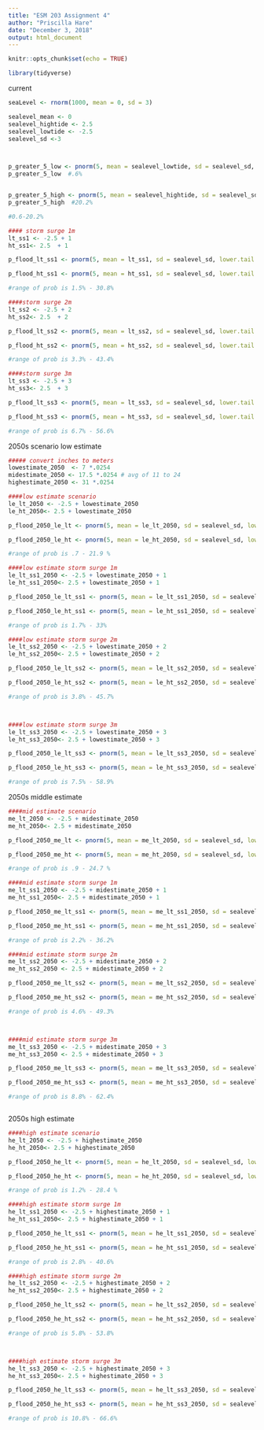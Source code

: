 ```yaml
---
title: "ESM 203 Assignment 4"
author: "Priscilla Hare"
date: "December 3, 2018"
output: html_document
---
```


```r
knitr::opts_chunk$set(echo = TRUE)
```

```r

library(tidyverse)

```

current
```r

seaLevel <- rnorm(1000, mean = 0, sd = 3)

sealevel_mean <- 0
sealevel_hightide <- 2.5
sealevel_lowtide <- -2.5
sealevel_sd <-3



p_greater_5_low <- pnorm(5, mean = sealevel_lowtide, sd = sealevel_sd, lower.tail = FALSE)
p_greater_5_low  #.6%


p_greater_5_high <- pnorm(5, mean = sealevel_hightide, sd = sealevel_sd, lower.tail = FALSE)
p_greater_5_high  #20.2%

#0.6-20.2%

#### storm surge 1m
lt_ss1 <- -2.5 + 1
ht_ss1<- 2.5  + 1

p_flood_lt_ss1 <- pnorm(5, mean = lt_ss1, sd = sealevel_sd, lower.tail = FALSE)

p_flood_ht_ss1 <- pnorm(5, mean = ht_ss1, sd = sealevel_sd, lower.tail = FALSE)

#range of prob is 1.5% - 30.8%

####storm surge 2m
lt_ss2 <- -2.5 + 2
ht_ss2<- 2.5  + 2

p_flood_lt_ss2 <- pnorm(5, mean = lt_ss2, sd = sealevel_sd, lower.tail = FALSE)

p_flood_ht_ss2 <- pnorm(5, mean = ht_ss2, sd = sealevel_sd, lower.tail = FALSE)

#range of prob is 3.3% - 43.4%

####storm surge 3m
lt_ss3 <- -2.5 + 3
ht_ss3<- 2.5  + 3

p_flood_lt_ss3 <- pnorm(5, mean = lt_ss3, sd = sealevel_sd, lower.tail = FALSE)

p_flood_ht_ss3 <- pnorm(5, mean = ht_ss3, sd = sealevel_sd, lower.tail = FALSE)

#range of prob is 6.7% - 56.6%


```


2050s scenario low estimate
```r


##### convert inches to meters
lowestimate_2050  <- 7 *.0254
midestimate_2050 <- 17.5 *.0254 # avg of 11 to 24
highestimate_2050 <- 31 *.0254

####low estimate scenario
le_lt_2050 <- -2.5 + lowestimate_2050
le_ht_2050<- 2.5 + lowestimate_2050

p_flood_2050_le_lt <- pnorm(5, mean = le_lt_2050, sd = sealevel_sd, lower.tail = FALSE)

p_flood_2050_le_ht <- pnorm(5, mean = le_ht_2050, sd = sealevel_sd, lower.tail = FALSE)

#range of prob is .7 - 21.9 %

####low estimate storm surge 1m
le_lt_ss1_2050 <- -2.5 + lowestimate_2050 + 1
le_ht_ss1_2050<- 2.5 + lowestimate_2050 + 1

p_flood_2050_le_lt_ss1 <- pnorm(5, mean = le_lt_ss1_2050, sd = sealevel_sd, lower.tail = FALSE)

p_flood_2050_le_ht_ss1 <- pnorm(5, mean = le_ht_ss1_2050, sd = sealevel_sd, lower.tail = FALSE)

#range of prob is 1.7% - 33%

####low estimate storm surge 2m
le_lt_ss2_2050 <- -2.5 + lowestimate_2050 + 2
le_ht_ss2_2050<- 2.5 + lowestimate_2050 + 2

p_flood_2050_le_lt_ss2 <- pnorm(5, mean = le_lt_ss2_2050, sd = sealevel_sd, lower.tail = FALSE)

p_flood_2050_le_ht_ss2 <- pnorm(5, mean = le_ht_ss2_2050, sd = sealevel_sd, lower.tail = FALSE)

#range of prob is 3.8% - 45.7%



####low estimate storm surge 3m
le_lt_ss3_2050 <- -2.5 + lowestimate_2050 + 3
le_ht_ss3_2050<- 2.5 + lowestimate_2050 + 3

p_flood_2050_le_lt_ss3 <- pnorm(5, mean = le_lt_ss3_2050, sd = sealevel_sd, lower.tail = FALSE)

p_flood_2050_le_ht_ss3 <- pnorm(5, mean = le_ht_ss3_2050, sd = sealevel_sd, lower.tail = FALSE)

#range of prob is 7.5% - 58.9%


```

2050s middle estimate
```r

####mid estimate scenario
me_lt_2050 <- -2.5 + midestimate_2050
me_ht_2050<- 2.5 + midestimate_2050

p_flood_2050_me_lt <- pnorm(5, mean = me_lt_2050, sd = sealevel_sd, lower.tail = FALSE)

p_flood_2050_me_ht <- pnorm(5, mean = me_ht_2050, sd = sealevel_sd, lower.tail = FALSE)

#range of prob is .9 - 24.7 %

####mid estimate storm surge 1m
me_lt_ss1_2050 <- -2.5 + midestimate_2050 + 1
me_ht_ss1_2050<- 2.5 + midestimate_2050 + 1

p_flood_2050_me_lt_ss1 <- pnorm(5, mean = me_lt_ss1_2050, sd = sealevel_sd, lower.tail = FALSE)

p_flood_2050_me_ht_ss1 <- pnorm(5, mean = me_ht_ss1_2050, sd = sealevel_sd, lower.tail = FALSE)

#range of prob is 2.2% - 36.2%

####mid estimate storm surge 2m
me_lt_ss2_2050 <- -2.5 + midestimate_2050 + 2
me_ht_ss2_2050 <- 2.5 + midestimate_2050 + 2

p_flood_2050_me_lt_ss2 <- pnorm(5, mean = me_lt_ss2_2050, sd = sealevel_sd, lower.tail = FALSE)

p_flood_2050_me_ht_ss2 <- pnorm(5, mean = me_ht_ss2_2050, sd = sealevel_sd, lower.tail = FALSE)

#range of prob is 4.6% - 49.3%



####mid estimate storm surge 3m
me_lt_ss3_2050 <- -2.5 + midestimate_2050 + 3
me_ht_ss3_2050 <- 2.5 + midestimate_2050 + 3

p_flood_2050_me_lt_ss3 <- pnorm(5, mean = me_lt_ss3_2050, sd = sealevel_sd, lower.tail = FALSE)

p_flood_2050_me_ht_ss3 <- pnorm(5, mean = me_ht_ss3_2050, sd = sealevel_sd, lower.tail = FALSE)

#range of prob is 8.8% - 62.4%



```



2050s high estimate
```r
####high estimate scenario
he_lt_2050 <- -2.5 + highestimate_2050
he_ht_2050<- 2.5 + highestimate_2050

p_flood_2050_he_lt <- pnorm(5, mean = he_lt_2050, sd = sealevel_sd, lower.tail = FALSE)

p_flood_2050_he_ht <- pnorm(5, mean = he_ht_2050, sd = sealevel_sd, lower.tail = FALSE)

#range of prob is 1.2% - 28.4 %

####high estimate storm surge 1m
he_lt_ss1_2050 <- -2.5 + highestimate_2050 + 1
he_ht_ss1_2050<- 2.5 + highestimate_2050 + 1

p_flood_2050_he_lt_ss1 <- pnorm(5, mean = he_lt_ss1_2050, sd = sealevel_sd, lower.tail = FALSE)

p_flood_2050_he_ht_ss1 <- pnorm(5, mean = he_ht_ss1_2050, sd = sealevel_sd, lower.tail = FALSE)

#range of prob is 2.8% - 40.6%

####high estimate storm surge 2m
he_lt_ss2_2050 <- -2.5 + highestimate_2050 + 2
he_ht_ss2_2050<- 2.5 + highestimate_2050 + 2

p_flood_2050_he_lt_ss2 <- pnorm(5, mean = he_lt_ss2_2050, sd = sealevel_sd, lower.tail = FALSE)

p_flood_2050_he_ht_ss2 <- pnorm(5, mean = he_ht_ss2_2050, sd = sealevel_sd, lower.tail = FALSE)

#range of prob is 5.8% - 53.8%



####high estimate storm surge 3m
he_lt_ss3_2050 <- -2.5 + highestimate_2050 + 3
he_ht_ss3_2050<- 2.5 + highestimate_2050 + 3

p_flood_2050_he_lt_ss3 <- pnorm(5, mean = he_lt_ss3_2050, sd = sealevel_sd, lower.tail = FALSE)

p_flood_2050_he_ht_ss3 <- pnorm(5, mean = he_ht_ss3_2050, sd = sealevel_sd, lower.tail = FALSE)

#range of prob is 10.8% - 66.6%
```

```r

```

